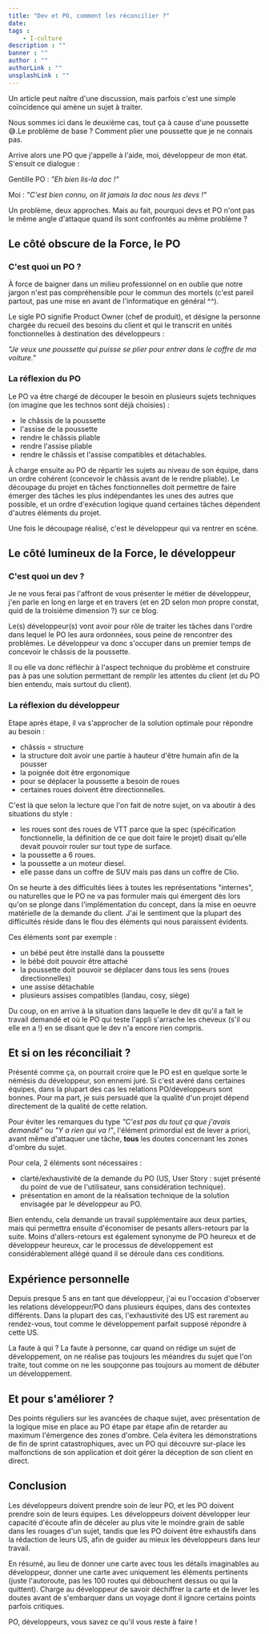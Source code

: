 ```yaml
---
title: "Dev et PO, comment les réconcilier ?"
date: 
tags :
    - I-culture
description : ""
banner : ""
author : ""
authorLink : ""
unsplashLink : ""
---
```


Un article peut naître d'une discussion, mais parfois c'est une simple coïncidence qui amène un sujet à traiter. 

Nous sommes ici dans le deuxième cas, tout ça à cause d'une poussette 😅.Le problème de base ? Comment plier une poussette que je ne connais pas. 

Arrive alors une PO que j'appelle à l'aide, moi, développeur de mon état. S'ensuit ce dialogue :

Gentille PO : *"Eh bien lis-la doc !"*

Moi : *"C'est bien connu, on lit jamais la doc nous les devs !"*

Un problème, deux approches. Mais au fait, pourquoi devs et PO n'ont pas le même angle d'attaque quand ils sont confrontés au même problème ?

## Le côté obscure de la Force, le PO

### C'est quoi un PO ?

À force de baigner dans un milieu professionnel on en oublie que notre jargon n'est pas compréhensible pour le commun des mortels (c'est pareil partout, pas une mise en avant de l'informatique en général ^^).

Le sigle PO signifie Product Owner (chef de produit), et désigne la personne chargée du recueil des besoins du client et qui le transcrit en unités fonctionnelles à destination des développeurs :

*"Je veux une poussette qui puisse se plier pour entrer dans le coffre de ma voiture."*

### La réflexion du PO

Le PO va être chargé de découper le besoin en plusieurs sujets techniques (on imagine que les technos sont déjà choisies) :

- le châssis de la poussette
- l'assise de la poussette
- rendre le châssis pliable
- rendre l'assise pliable
- rendre le châssis et l'assise compatibles et détachables.

À charge ensuite au PO de répartir les sujets au niveau de son équipe, dans un ordre cohérent (concevoir le châssis avant de le rendre pliable). Le découpage du projet en tâches fonctionnelles doit permettre de faire émerger des tâches les plus indépendantes les unes des autres que possible, et un ordre d'exécution logique quand certaines tâches dépendent d'autres éléments du projet.


Une fois le découpage réalisé, c'est le développeur qui va rentrer en scène.

## Le côté lumineux de la Force, le développeur

### C'est quoi un dev ?

Je ne vous ferai pas l'affront de vous présenter le métier de développeur, j'en parle en long en large et en travers (et en 2D selon mon propre constat, quid de la troisième dimension ?) sur ce blog.

Le(s) développeur(s) vont avoir pour rôle de traiter les tâches dans l'ordre dans lequel le PO les aura ordonnées, sous peine de rencontrer des problèmes. Le développeur va donc s'occuper dans un premier temps de concevoir le châssis de la poussette. 

Il ou elle va donc réfléchir à l'aspect technique du problème et construire pas à pas une solution permettant de remplir les attentes du client (et du PO bien entendu, mais surtout du client).

### La réflexion du développeur

Etape après étape, il va s'approcher de la solution optimale pour répondre au besoin :

- châssis = structure
- la structure doit avoir une partie à hauteur d'être humain afin de la pousser
- la poignée doit être ergonomique
- pour se déplacer la poussette a besoin de roues
- certaines roues doivent être directionnelles.

C'est là que selon la lecture que l'on fait de notre sujet, on va aboutir à des situations du style :

- les roues sont des roues de VTT parce que la spec (spécification fonctionnelle, la définition de ce que doit faire le projet) disait qu'elle devait pouvoir rouler sur tout type de surface.
- la poussette a 6 roues.
- la poussette a un moteur diesel.
- elle passe dans un coffre de SUV mais pas dans un coffre de Clio.

On se heurte à des difficultés liées à toutes les représentations "internes", ou naturelles que le PO ne va pas formuler mais qui émergent dès lors qu'on se plonge dans l'implémentation du concept, dans la mise en oeuvre matérielle de la demande du client. J'ai le sentiment que la plupart des difficultés réside dans le flou des éléments qui nous paraissent évidents. 

Ces éléments sont par exemple :

- un bébé peut être installé dans la poussette
- le bébé doit pouvoir être attaché
- la poussette doit pouvoir se déplacer dans tous les sens (roues directionnelles)
- une assise détachable
- plusieurs assises compatibles (landau, cosy, siège)

Du coup, on en arrive à la situation dans laquelle le dev dit qu'il a fait le travail demandé et où le PO qui teste l'appli s'arrache les cheveux (s'il ou elle en a !) en se disant que le dev n'a encore rien compris.

## Et si on les réconciliait ?

Présenté comme ça, on pourrait croire que le PO est en quelque sorte le némésis du développeur, son ennemi juré. Si c'est avéré dans certaines équipes, dans la plupart des cas les relations PO/développeurs sont bonnes. Pour ma part, je suis persuadé que la qualité d'un projet dépend directement de la qualité de cette relation.

Pour éviter les remarques du type *"C'est pas du tout ça que j'avais demandé"* ou *"Y a rien qui va !"*, l'élément primordial est de lever a priori, avant même d'attaquer une tâche, **tous** les doutes concernant les zones d'ombre du sujet.

Pour cela, 2 éléments sont nécessaires :

- clarté/exhaustivité de la demande du PO (US, User Story : sujet présenté du point de vue de l'utilisateur, sans considération technique).
- présentation en amont de la réalisation technique de la solution envisagée par le développeur au PO.

Bien entendu, cela demande un travail supplémentaire aux deux parties, mais qui permettra ensuite d'économiser de pesants allers-retours par la suite. Moins d'allers-retours est également synonyme de PO heureux et de développeur heureux, car le processus de développement est considérablement allégé quand il se déroule dans ces conditions.

## Expérience personnelle

Depuis presque 5 ans en tant que développeur, j'ai eu l'occasion d'observer les relations développeur/PO dans plusieurs équipes, dans des contextes différents. Dans la plupart des cas, l'exhaustivité des US est rarement au rendez-vous, tout comme le développement parfait supposé répondre à cette US.

La faute à qui ? La faute à personne, car quand on rédige un sujet de développement, on ne réalise pas toujours les méandres du sujet que l'on traite, tout comme on ne les soupçonne pas toujours au moment de débuter un développement.

## Et pour s'améliorer ?

Des points réguliers sur les avancées de chaque sujet, avec présentation de la logique mise en place au PO étape par étape afin de retarder au maximum l'émergence des zones d'ombre. Cela évitera les démonstrations de fin de sprint catastrophiques, avec un PO qui découvre sur-place les malfonctions de son application et doit gérer la déception de son client en direct.

## Conclusion

Les développeurs doivent prendre soin de leur PO, et les PO doivent prendre soin de leurs équipes. Les développeurs doivent développer leur capacité d'écoute afin de déceler au plus vite le moindre grain de sable dans les rouages d'un sujet, tandis que les PO doivent être exhaustifs dans la rédaction de leurs US, afin de guider au mieux les développeurs dans leur travail.

En résumé, au lieu de donner une carte avec tous les détails imaginables au développeur, donner une carte avec uniquement les éléments pertinents (juste l'autoroute, pas les 100 routes qui débouchent dessus ou qui la quittent). Charge au développeur de savoir déchiffrer la carte et de lever les doutes avant de s'embarquer dans un voyage dont il ignore certains points parfois critiques.

PO, développeurs, vous savez ce qu'il vous reste à faire !